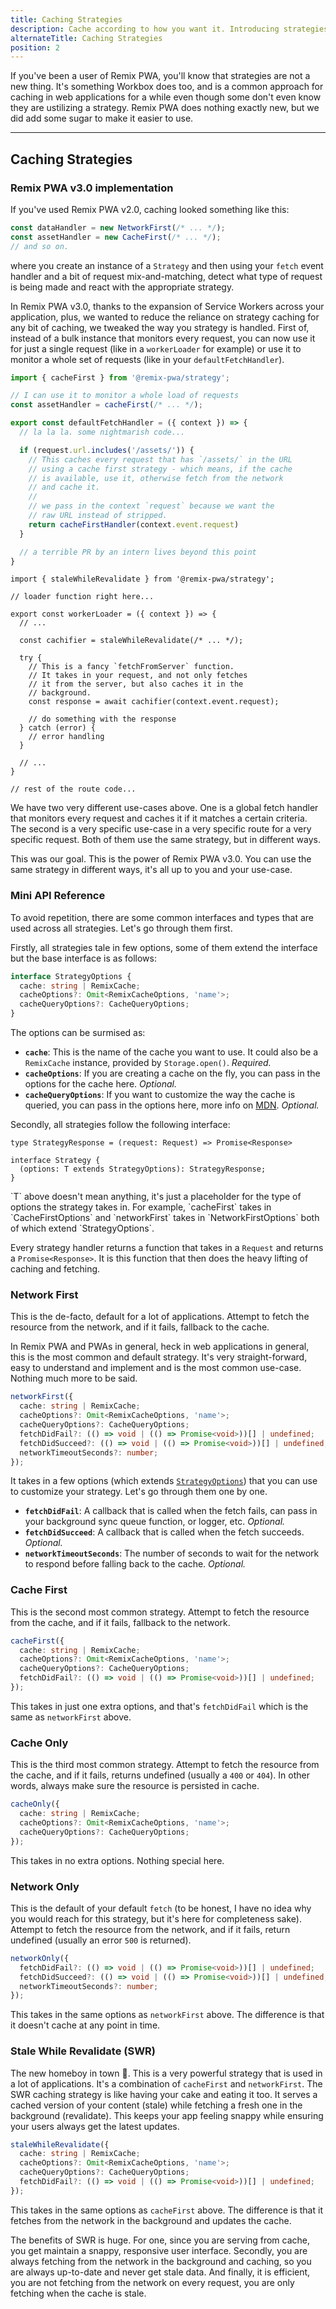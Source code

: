 ```yaml
---
title: Caching Strategies
description: Cache according to how you want it. Introducing strategies for more granular control over your caching process.
alternateTitle: Caching Strategies
position: 2
---
```




If you've been a user of Remix PWA, you'll know that strategies are not a new thing. It's something Workbox does too, and is a common
approach for caching in web applications for a while even though some don't even know they are ustilizing a strategy. Remix PWA does 
nothing exactly new, but we did add some sugar to make it easier to use.

---

## Caching Strategies

### Remix PWA v3.0 implementation

If you've used Remix PWA v2.0, caching looked something like this:

```ts
const dataHandler = new NetworkFirst(/* ... */);
const assetHandler = new CacheFirst(/* ... */);
// and so on.
```

where you create an instance of a `Strategy` and then using your `fetch` event handler and a bit of request mix-and-matching, detect what type
of request is being made and react with the appropriate strategy.

In Remix PWA v3.0, thanks to the expansion of Service Workers across your application, plus, we wanted to reduce the reliance on strategy caching
for any bit of caching, we tweaked the way you strategy is handled. First of, instead of a bulk instance that monitors every request, you can now
use it for just a single request (like in a `workerLoader` for example) or use it to monitor a whole set of requests (like in your `defaultFetchHandler`).

<Snippet>

```ts {{ filename:'entry.worker.ts' }}
import { cacheFirst } from '@remix-pwa/strategy';

// I can use it to monitor a whole load of requests
const assetHandler = cacheFirst(/* ... */);

export const defaultFetchHandler = ({ context }) => {
  // la la la. some nightmarish code...

  if (request.url.includes('/assets/')) {
    // This caches every request that has `/assets/` in the URL
    // using a cache first strategy - which means, if the cache 
    // is available, use it, otherwise fetch from the network 
    // and cache it.
    //
    // we pass in the context `request` because we want the
    // raw URL instead of stripped.
    return cacheFirstHandler(context.event.request)
  }

  // a terrible PR by an intern lives beyond this point
}
```

```tsx {{ filename:'app/routes/profile.tsx' }}
import { staleWhileRevalidate } from '@remix-pwa/strategy';

// loader function right here...

export const workerLoader = ({ context }) => {
  // ...

  const cachifier = staleWhileRevalidate(/* ... */);

  try {
    // This is a fancy `fetchFromServer` function.
    // It takes in your request, and not only fetches
    // it from the server, but also caches it in the
    // background.
    const response = await cachifier(context.event.request);

    // do something with the response
  } catch (error) {
    // error handling
  }

  // ...
}

// rest of the route code...
```

</Snippet>

We have two very different use-cases above. One is a global fetch handler that monitors every request and caches it if it matches a certain criteria.
The second is a very specific use-case in a very specific route for a very specific request. Both of them use the same strategy, but in different ways.

This was our goal. This is the power of Remix PWA v3.0. You can use the same strategy in different ways, it's all up to you and your use-case.

### Mini API Reference

To avoid repetition, there are some common interfaces and types that are used across all strategies. Let's go through them first.

Firstly, all strategies tale in few options, some of them extend the interface but the base interface is as follows:

```ts
interface StrategyOptions {
  cache: string | RemixCache;
  cacheOptions?: Omit<RemixCacheOptions, 'name'>;
  cacheQueryOptions?: CacheQueryOptions;
}
```

The options can be surmised as:

- **`cache`**: This is the name of the cache you want to use. It could also be a `RemixCache` instance, provided by `Storage.open()`. *Required.*
- **`cacheOptions`**: If you are creating a cache on the fly, you can pass in the options for the cache here. *Optional.*
- **`cacheQueryOptions`**: If you want to customize the way the cache is queried, you can pass in the options here, more info on [MDN](https://developer.mozilla.org/en-US/docs/Web/API/Cache/match#parameters). *Optional.*

Secondly, all strategies follow the following interface:

```
type StrategyResponse = (request: Request) => Promise<Response>

interface Strategy {
  (options: T extends StrategyOptions): StrategyResponse;
}
```

<Info>
`T` above doesn't mean anything, it's just a placeholder for the type of options the strategy takes in. For example, `cacheFirst` takes in `CacheFirstOptions` and `networkFirst` takes in `NetworkFirstOptions`
both of which extend `StrategyOptions`.
</Info>

Every strategy handler returns a function that takes in a `Request` and returns a `Promise<Response>`. It is this function that then does the heavy lifting of caching and fetching.

### Network First

This is the de-facto, default for a lot of applications. Attempt to fetch the resource from the network, and if it fails, fallback to the cache.

In Remix PWA and PWAs in general, heck in web applications in general, this is the most common and default strategy. It's very straight-forward, easy to understand
and implement and is the most common use-case. Nothing much more to be said.

```ts
networkFirst({
  cache: string | RemixCache;
  cacheOptions?: Omit<RemixCacheOptions, 'name'>;
  cacheQueryOptions?: CacheQueryOptions;
  fetchDidFail?: (() => void | (() => Promise<void>))[] | undefined;
  fetchDidSucceed?: (() => void | (() => Promise<void>))[] | undefined;
  networkTimeoutSeconds?: number;
});
```

It takes in a few options (which extends [`StrategyOptions`](/docs/caching-strategies#mini-api-reference)) that you can use to customize your strategy. Let's go through them one by one.

- **`fetchDidFail`**: A callback that is called when the fetch fails, can pass in your background sync queue function, or logger, etc. *Optional.*
- **`fetchDidSucceed`**: A callback that is called when the fetch succeeds. *Optional.*
- **`networkTimeoutSeconds`**: The number of seconds to wait for the network to respond before falling back to the cache. *Optional.*

### Cache First

This is the second most common strategy. Attempt to fetch the resource from the cache, and if it fails, fallback to the network.

```ts
cacheFirst({
  cache: string | RemixCache;
  cacheOptions?: Omit<RemixCacheOptions, 'name'>;
  cacheQueryOptions?: CacheQueryOptions;
  fetchDidFail?: (() => void | (() => Promise<void>))[] | undefined;
});
```

This takes in just one extra options, and that's `fetchDidFail` which is the same as `networkFirst` above.

### Cache Only

This is the third most common strategy. Attempt to fetch the resource from the cache, and if it fails, 
returns undefined (usually a `400` or `404`). In other words, always make sure the resource is persisted in cache.

```ts
cacheOnly({
  cache: string | RemixCache;
  cacheOptions?: Omit<RemixCacheOptions, 'name'>;
  cacheQueryOptions?: CacheQueryOptions;
});
```

This takes in no extra options. Nothing special here.

### Network Only

This is the default of your default `fetch` (to be honest, I have no idea why you would reach for this strategy, but it's here for completeness sake).
Attempt to fetch the resource from the network, and if it fails, return undefined (usually an error `500` is returned).

```ts
networkOnly({
  fetchDidFail?: (() => void | (() => Promise<void>))[] | undefined;
  fetchDidSucceed?: (() => void | (() => Promise<void>))[] | undefined;
  networkTimeoutSeconds?: number;
});
```

This takes in the same options as `networkFirst` above. The difference is that it doesn't cache at any point in time.

### Stale While Revalidate (SWR)

The new homeboy in town 🤠. This is a very powerful strategy that is used in a lot of applications. It's a combination of `cacheFirst` and `networkFirst`.
The SWR caching strategy is like having your cake and eating it too. It serves a cached version of your content (stale) while fetching a fresh one in the 
background (revalidate). This keeps your app feeling snappy while ensuring your users always get the latest updates.

```ts
staleWhileRevalidate({
  cache: string | RemixCache;
  cacheOptions?: Omit<RemixCacheOptions, 'name'>;
  cacheQueryOptions?: CacheQueryOptions;
  fetchDidFail?: (() => void | (() => Promise<void>))[] | undefined;
});
```

This takes in the same options as `cacheFirst` above. The difference is that it fetches from the network in the background and updates the cache.

The benefits of SWR is huge. For one, since you are serving from cache, you get maintain a snappy, responsive user interface. Secondly, you are always
fetching from the network in the background and caching, so you are always up-to-date and never get stale data. And finally, it is efficient, you are
not fetching from the network on every request, you are only fetching when the cache is stale.
